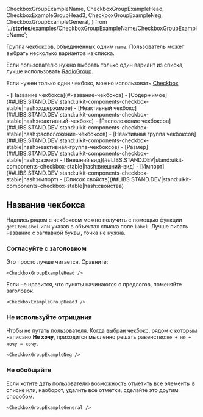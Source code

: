 
  CheckboxGroupExampleName,
  CheckboxGroupExampleHead,
  CheckboxExampleGroupHead3,
  CheckboxGroupExampleNeg,
  CheckboxGroupExampleGeneral,
} from '../__stories__/examples/CheckboxGroupExampleName/CheckboxGroupExampleName';

Группа чекбоксов, объединённых одним `name`. Пользователь может выбрать несколько вариантов из списка.

Если пользователю нужно выбрать только один вариант из списка, лучше использовать [RadioGroup](##LIBS.STAND|stand:uikit-components-radiogroup-stable).

Если нужен только один чекбокс, можно использовать [Checkbox](##LIBS.STAND|stand:uikit-components-checkbox-stable)

<MdxMenu>
  - [Название чекбокса](#название-чекбокса) -
  [Содержимое](##LIBS.STAND.DEV|stand:uikit-components-checkbox-stable|hash:содержимое)
  - [Неактивный
  чекбокс](##LIBS.STAND.DEV|stand:uikit-components-checkbox-stable|hash:неактивный-чекбокс)
  - [Расположение
  чекбоксов](##LIBS.STAND.DEV|stand:uikit-components-checkbox-stable|hash:расположение-чекбоксов)
  - [Неактивная группа
  чекбоксов](##LIBS.STAND.DEV|stand:uikit-components-checkbox-stable|hash:неактивная-группа-чекбоксов)
  -
  [Размер](##LIBS.STAND.DEV|stand:uikit-components-checkbox-stable|hash:размер)
  - [Внешний
  вид](##LIBS.STAND.DEV|stand:uikit-components-checkbox-stable|hash:внешний-вид)
  -
  [Импорт](##LIBS.STAND.DEV|stand:uikit-components-checkbox-stable|hash:импорт)
  - [Список
  свойств](##LIBS.STAND.DEV|stand:uikit-components-checkbox-stable|hash:свойства)
</MdxMenu>

## Название чекбокса

Надпись рядом с чекбоксом можно получить с помощью функции `getItemLabel` или указав в объектах списка поле `label`. Лучше писать название с заглавной буквы, точка не нужна.

### Согласуйте с заголовком

Это просто лучше читается. Сравните:

`<CheckboxGroupExampleHead />`

Если не нравится, что пункты начинаются с предлогов, поменяйте заголовок.

`<CheckboxExampleGroupHead3 />`

### Не используйте отрицания

Чтобы не путать пользователя. Когда выбран чекбокс, рядом с которым написано **Не хочу**,
приходится мысленно решать равенство:`не + не + хочу = хочу`.

`<CheckboxGroupExampleNeg />`

### Не обобщайте

Если хотите дать пользователю возможность отметить все элементы в списке
или, наоборот, удалить все отметки, сделайте это другим способом.

`<CheckboxGroupExampleGeneral />`
